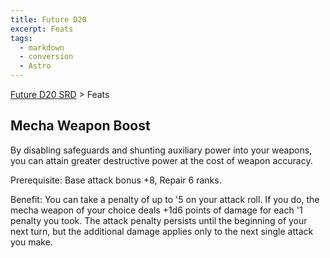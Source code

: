 ```yaml
---
title: Future D20
excerpt: Feats
tags:
  - markdown
  - conversion
  - Astro
---
```






[Future D20 SRD]( / ) > Feats




## Mecha Weapon Boost


By disabling safeguards and shunting auxiliary power into your weapons, you can attain greater destructive power at the cost of weapon accuracy.


Prerequisite: Base attack bonus +8, Repair 6 ranks.


Benefit: You can take a penalty of up to '5 on your attack roll. If you do, the mecha weapon of your choice deals +1d6 points of damage for each '1 penalty you took. The attack penalty persists until the beginning of your next turn, but the additional damage applies only to the next single attack you make.



